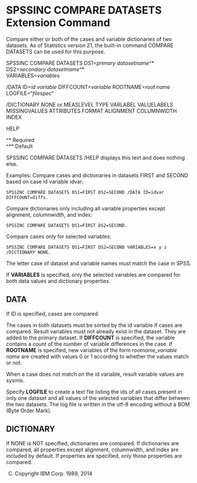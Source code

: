SPSSINC COMPARE DATASETS Extension Command
==========================================

Compare either or both of the cases and variable dictionaries of two datasets.
As of Statistics version 21, the built-in command COMPARE DATASETS can be
used for this purpose.


SPSSINC COMPARE DATASETS DS1=*primary datasetname*^&#42; DS2=*secondary datasetname*^&#42;  
VARIABLES=*variables*  

/DATA ID=*id variable* DIFFCOUNT=*variable* ROOTNAME=*root name* LOGFILE="*filespec*"

/DICTIONARY NONE or MEASLEVEL TYPE VARLABEL VALUELABELS MISSINGVALUES
ATTRIBUTES FORMAT ALIGNMENT COLUMNWIDTH INDEX

HELP

^&#42; Required  
^&#42;&#42; Default

SPSSINC COMPARE DATASETS /HELP displays this text and does nothing else.

Examples:
Compare cases and dictionaries in datasets FIRST and SECOND based on case id variable idvar:
```
SPSSINC COMPARE DATASETS DS1=FIRST DS2=SECOND /DATA ID=idvar DIFFCOUNT=diffs.
```
Compare dictionaries only including all variable properties except alignment, columnwidth, and index:
```
SPSSINC COMPARE DATASETS DS1=FIRST DS2=SECOND.
```
Compare cases only for selected variables:
```
SPSSINC COMPARE DATASETS DS1=FIRST DS2=SECOND VARIABLES=x y z /DICTIONARY NONE.
```
The letter case of dataset and variable names must match the case in SPSS.

If **VARIABLES** is specified, only the selected variables are compared
for both data values and dictionary properties.

DATA
----
If ID is specified, cases are compared.

The cases in both datasets must be sorted by the id variable if cases are compared.
Result variables must not already exist in the dataset.  They are added to the primary dataset.
If **DIFFCOUNT** is specified, the variable contains a count of the number of variable differences in the case.
If **ROOTNAME** is specified, new variables of the form *rootname_variable name* are created with values 0 or 1 according to whether the values match or not.

When a case does not match on the id variable, result variable values are sysmis.

Specify **LOGFILE** to create a text file listing the ids of all cases present in only one dataset and
all values of the selected variables that differ between the two datasets.  The log file is written
in the utf-8 encoding without a BOM (Byte Order Mark).


DICTIONARY
----------
If NONE is NOT specified, dictionaries are compared.
If dictionaries are compared, all properties except alignment, columnwidth, and index are included
by default.
If properties are specified, only those properties are compared.

(C) Copyright IBM Corp. 1989, 2014